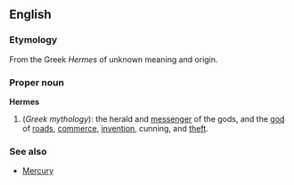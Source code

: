 ==English==
===Etymology===
From the Greek ''Hermes'' of unknown meaning and origin.

===Proper noun===
'''Hermes'''
{{wikipedia}}
# (''Greek mythology''): the herald and [[messenger]] of the gods, and the [[god]] of [[road]]s, [[commerce]], [[invention]], cunning, and [[theft]].

===See also===
* [[Mercury]]